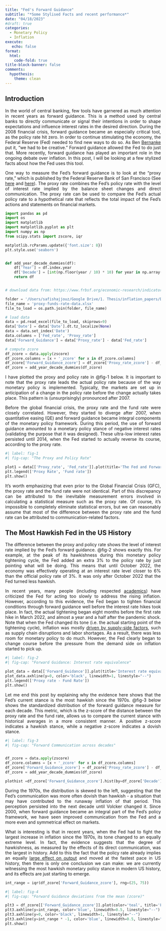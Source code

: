 ```yaml
---
title: "Fed's Forward Guidance"
subtitle: "*Some Stylised Facts and recent performance*"
date: "04/18/2023"
#draft: true
categories:
  - Monetary Policy
  - Inflation  
execute:
   echo: false
format:
  html:
    code-fold: true   
title-block-banner: false
comments:
  hypothesis: 
    theme: clean
---
```


<div align="justify">

## Introduction

In the world of central banking, few tools have garnered as much attention in recent years as forward guidance. This is a method used by central banks to directly communicate or signal their intentions in order to shape expectations and influence interest rates in the desired direction. During the 2008 financial crisis, forward guidance became an especially critical tool, as the policy rate hit zero. In order to continue stimulating the economy, the Federal Reserve (Fed) needed to find new ways to do so. As Ben [Bernanke](https://www.amazon.co.uk/21st-Century-Monetary-Policy-Inflation/dp/1324020466/ref=sr_1_1?adgrpid=1172080352962224&hvadid=73255235197595&hvbmt=be&hvdev=c&hvlocphy=4923&hvnetw=o&hvqmt=e&hvtargid=kwd-73255197392577%3Aloc-188&hydadcr=18495_2211395&keywords=21st+century+monetary+policy&qid=1681764141&sr=8-1) put it, "we had to be creative." Forward guidance allowed the Fed to do just that. More recently, forward guidance has played an important role in the ongoing debate over inflation. In this post, I will be looking at a few stylized facts about how the Fed uses this tool.

One way to measure the Fed's forward guidance is to look at the "proxy rate," which is published by the Federal Reserve Bank of San Francisco (See [here](https://www.frbsf.org/economic-research/indicators-data/proxy-funds-rate/) and [here](https://www.frbsf.org/economic-research/publications/economic-letter/2022/november/monetary-policy-stance-is-tighter-than-federal-funds-rate/)). The proxy rate combines the Fed's policy rate with the level of interest rate implied by the balance sheet changes and direct communication. The proxy rate can be used to compare the Fed's actual policy rate to a hypothetical rate that reflects the total impact of the Fed's actions and statements on financial markets.


```python

import pandas as pd
import os
import matplotlib
import matplotlib.pyplot as plt
import numpy as np
from scipy.stats import zscore, iqr

matplotlib.rcParams.update({'font.size': 8})
plt.style.use('seaborn')


def add_year_decade_dummies(df):
    df['Year'] = df.index.year
    df['Decade'] = [int(np.floor(year / 10) * 10) for year in np.array(df["Year"])]
    return df


# download data from: https://www.frbsf.org/economic-research/indicators-data/proxy-funds-rate/

folder = '/Users/safishajjouz/Google Drive/1. Thesis/inflation_papers/Data'
file_name = 'proxy-funds-rate-data.xlsx'
file_to_load = os.path.join(folder, file_name)

# load data
data = pd.read_excel(file_to_load, skiprows=9)
data['Date'] = data['Date'].dt.tz_localize(None)
data = data.set_index('Date')
data.columns = ['Fed_rate', 'Proxy_rate']
data['Forward_Guidance'] = data['Proxy_rate'] - data['Fed_rate']

# compute zcore 
df_zcore = data.apply(zscore)
df_zcore.columns = [x + '_zcore' for x in df_zcore.columns]
df_zcore['Forward_Guidance_zcore'] = df_zcore['Proxy_rate_zcore'] - df_zcore['Fed_rate_zcore']
df_zcore = add_year_decade_dummies(df_zcore)
```

I have plotted the proxy and policy rate in @fig-1 below. It is important to note that the proxy rate leads the actual policy rate because of the way monetary policy is implemented. Typically, the markets are set up in anticipation of a change in the policy rate before the change actually takes place. This pattern is (unsurprisingly) pronounced after 2007.

Before the global financial crisis, the proxy rate and the fund rate were closely correlated. However, they started to diverge after 2007, when quantitative easing (QE) and forward guidance became integral components of the monetary policy framework. During this period, the use of forward guidance amounted to a monetary policy stance of negative interest rates (validating the purpose that it was designed). These ultra-low interest rates persisted until 2014, when the Fed started to actually reverse its course, according to the proxy rate.


```python
#| label: fig-1
#| fig-cap: "The Proxy and Policy Rate"

plot1 = data[['Proxy_rate', 'Fed_rate']].plot(title='The Fed and Forward Guidance')
plt.legend(['Proxy Rate', 'Fund rate'])
plt.show()
```

It's worth emphasizing that even prior to the Global Financial Crisis (GFC), the proxy rate and the fund rate were not identical. Part of this discrepancy can be attributed to the inevitable measurement errors involved in calculating a statistical measure such as the proxy rate. Of course, it's impossible to completely eliminate statistical errors, but we can reasonably assume that most of the difference between the proxy rate and the fund rate can be attributed to communication-related factors.


## The Most Hawkish Fed in the US History

The difference between the proxy and policy rate shows the level of interest rate implied by the Fed's forward guidance. @fig-2 shows exactly this. For example, at the peak of its hawkishness during this monetary policy tightening cycle, the Fed added an extra 3% to the policy rate by just pointing what will be doing. This means that until October 2022, the economy was effectively operating at an interest rate level closer to 6% than the official policy rate of 3%. It was only after October 2022 that the Fed turned less hawkish. 

In recent years, many people (including respected [academics](https://www.lse.ac.uk/CFM/assets/pdf/CFM-Discussion-Papers-2022/CFMDP2022-09-Paper.pdf)) have criticized the Fed for acting too slowly to address the rising inflation. However, according to this evidence, the Fed began to tighten financial conditions through forward guidance well before the interest rate hikes took place. In fact, the actual tightening began eight months before the first rate hike in March 2022, and almost a year and a half after the pandemic shock. Note that when the Fed changed its tone (i.e. the actual starting point of the tightening cycle), inflation was mostly [driven by supply-side factors](https://www.frbsf.org/economic-research/indicators-data/supply-and-demand-driven-pce-inflation/), such as supply chain disruptions and labor shortages. As a result, there was less room for monetary policy to do much. However, the Fed clearly began to change course before the pressure from the demand side on inflation started to pick up.


```python
#| label: fig-2
#| fig-cap: "Forward Guidance: Interest rate equivalence"

plot_data = data[['Forward_Guidance']].plot(title='Interest rate equivalence of Forward Guidance')
plot_data.axhline(y=0, color='black', linewidth=1, linestyle="--")
plt.legend(['Proxy rate - Fund Rate'])
plt.show()
```

Let me end this post by explaining why the evidence here shows that the Fed's current stance is the most hawkish since the 1970s. @fig-3 below shows the standardized distribution of the forward guidance measure for each decade. This metric, which is the z-score of the distance between the proxy rate and the fund rate, allows us to compare the current stance with historical averages in a more consistent manner. A positive z-score indicates a hawkish stance, while a negative z-score indicates a dovish stance.


```python
#| label: fig-3
#| fig-cap: "Forward Communication across decades"


df_zcore = data.apply(zscore)
df_zcore.columns = [x + '_zcore' for x in df_zcore.columns]
df_zcore['Forward_Guidance_zcore'] = df_zcore['Proxy_rate_zcore'] - df_zcore['Fed_rate_zcore']
df_zcore = add_year_decade_dummies(df_zcore)

plothist =df_zcore['Forward_Guidance_zcore'].hist(by=df_zcore['Decade'], bins=10)
```

During the 1970s, the distribution is skewed to the left, suggesting that the Fed's communication was more often dovish than hawkish - a situation that may have contributed to the runaway inflation of that period. This perception persisted into the next decade until Volcker changed it. Since 2000, when forward guidance became an integral part of the Fed's policy framework, we have seen improved communication from the Fed and a more even and symmetrical effect on markets.

What is interesting is that in recent years, when the Fed had to fight the largest increase in inflation since the 1970s, its tone changed to an equally extreme level. In fact, the evidence suggests that the degree of hawkishness, as measured by the effects of its direct communication, was the largest in history. Add to this the fact that the policy rate already implies an equally [large effect on output](https://msh855.github.io/TheQuantEconomist/posts/fed_and_private_consumption/the_fed_and_private_consumption.html) and moved at the fastest pace in US history, then there is only one conclusion we can make: we are currently witnessing the most hawkish monetary policy stance in modern US history, and its effects are just starting to emerge.


```python
int_range = iqr(df_zcore['Forward_Guidance_zcore'], rng=(25, 75))
```

```python
#| label: fig-4
#| fig-cap: "Forward Guidance deviations from the mean (zcore)"

plt3 = df_zcore[['Forward_Guidance_zcore']].plot(color='teal', title='Forward Guidance (zscore)')
plt3.axhline(y=int_range, color='blue', linewidth=0.5, linestyle="--")
plt3.axhline(y=0, color='black', linewidth=1, linestyle="--")
plt3.axhline(y=int_range * -1, color='blue', linewidth=0.5, linestyle="--")
plt.show()
```


